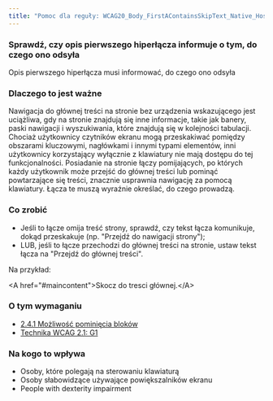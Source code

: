 ```yaml
---
title: "Pomoc dla reguły: WCAG20_Body_FirstAContainsSkipText_Native_Host_Sematics"
---
```


<div className="toolHelp">
<Row>
<Column colLg={16} colMd={8} colSm={4} className="toolHead">

### Sprawdź, czy opis pierwszego hiperłącza informuje o tym, do czego ono odsyła

<div id="locLevel"></div>

Opis pierwszego hiperłącza musi informować, do czego ono odsyła

</Column>
</Row>
<Row>
<Column colLg={11} colMd={5} colSm={4} className="toolMain">

### Dlaczego to jest ważne

Nawigacja do głównej treści na stronie bez urządzenia wskazującego jest uciążliwa, gdy na stronie znajdują się inne informacje, takie jak banery, paski nawigacji i wyszukiwania, które znajdują się w kolejności tabulacji. Chociaż użytkownicy czytników ekranu mogą przeskakiwać pomiędzy obszarami kluczowymi, nagłówkami i innymi typami elementów, inni użytkownicy korzystający wyłącznie z klawiatury nie mają dostępu do tej funkcjonalności. Posiadanie na stronie łączy pomijających, po których każdy użytkownik może przejść do głównej treści lub pominąć powtarzające się treści, znacznie usprawnia nawigację za pomocą klawiatury. Łącza te muszą wyraźnie określać, do czego prowadzą.


<div id="locSnippet"></div>

### Co zrobić

 * Jeśli to łącze omija treść strony, sprawdź, czy tekst łącza komunikuje, dokąd przeskakuje (np. "Przejdź do nawigacji strony");
 * LUB, jeśli  to łącze przechodzi do głównej treści na stronie, ustaw tekst łącza na "Przejdź do głównej treści".

Na przykład:

<CodeSnippet type="single" light={true}>&lt;A href="#maincontent"&gt;Skocz do tresci głównej.&lt;/A&gt;</CodeSnippet>

</Column>
<Column colLg={5} colMd={3} colSm={4} className="toolLeft">

### O tym wymaganiu

* [2.4.1 Możliwość pominięcia bloków](https://wcag.lepszyweb.pl/#bypass-blocks)
* [Technika WCAG 2.1: G1](https://www.w3.org/WAI/WCAG21/Techniques/general/G1)

### Na kogo to wpływa

 * Osoby, które polegają na sterowaniu klawiaturą
 * Osoby słabowidzące używające powiększalników ekranu
 * People with dexterity impairment

</Column>
</Row>
</div>

